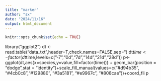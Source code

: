 ---
title: "marker"
author: "sx"
date: "2024/11/16"
output: html_document
---

```{r setup, include=FALSE}
knitr::opts_chunk$set(echo = TRUE)
```


library("ggplot2")
dt <-read.table("data_txt",header=T,check.names=FALSE,sep="\t")
dt$time<-factor(dt$time,levels=c("-7","0d","7d","14d","21d","28d"))
p<-ggplot(dt,aes(x=species,y=value,fill=factor(time))) + geom_bar(position = "dodge",stat = "identity")+scale_fill_manual(values=c("#d94b35", "#4cb0c8","#129880", "#3a5181", "#e9967c", "#808cae"))+coord_fli
p

